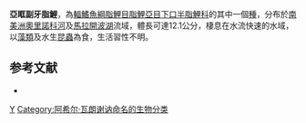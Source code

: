 {{Speciesbox 
| color = pink
| taxon = Parodon suborbitalis
| status = NE
| status_system = IUCN3.1
| authority =  [[Achille_Valenciennes|Valenciennes]], 1850
| synonyms = *''Parodon suborbitale''<br /><small>Valenciennes, 1850</small>
}}
'''亞眶副牙脂鯉'''，為[[輻鰭魚綱|輻鰭魚綱]][[脂鯉目|脂鯉目]][[脂鯉亞目|脂鯉亞目]][[下口半脂鯉科|下口半脂鯉科]]的其中一個[[種|種]]，分布於[[南美洲|南美洲]][[奧里諾科河|奧里諾科河]]及[[馬拉開波湖|馬拉開波湖]]流域，體長可達12.1公分，棲息在水流快速的水域，以[[藻類|藻類]]及水生[[昆蟲|昆蟲]]為食，生活習性不明。

==参考文献==
{{refbegin}}
*{{FishBase_species|genus=Parodon|species=suborbitalis|year=2013|month=8}}
{{refend}}
{{Taxonbar|from=Q5674172}}

[[Category:副牙脂鯉屬|Y]]
[[Category:阿希尔·瓦朗谢讷命名的生物分类|Category:阿希尔·瓦朗谢讷命名的生物分类]]


{{魚類小作品}}